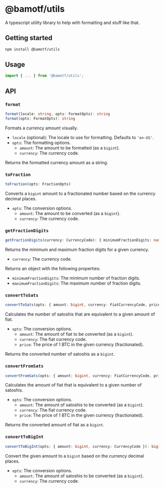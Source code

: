 # @bamotf/utils

A typescript utility library to help with formatting and stuff like that.

## Getting started

```sh npm2yarn
npm install @bamotf/utils
```

## Usage

```js
import { ... } from '@bamotf/utils';
```

## API

### `format`

```ts
format(locale: string, opts: FormatOpts): string
format(opts: FormatOpts): string
```

Formats a currency amount visually.

- `locale` (optional): The locale to use for formatting. Defaults to `'en-US'`.
- `opts`: The formatting options.
  - `amount`: The amount to be formatted (as a `bigint`).
  - `currency`: The currency code.

Returns the formatted currency amount as a string.

### `toFraction`

```ts
toFraction(opts: FractionOpts)
```

Converts a `bigint` amount to a fractionated number based on the currency
decimal places.

- `opts`: The conversion options.
  - `amount`: The amount to be converted (as a `bigint`).
  - `currency`: The currency code.

### `getFractionDigits`

```ts
getFractionDigits(currency: CurrencyCode): { minimumFractionDigits: number, maximumFractionDigits: number }
```

Returns the minimum and maximum fraction digits for a given currency.

- `currency`: The currency code.

Returns an object with the following properties:

- `minimumFractionDigits`: The minimum number of fraction digits.
- `maximumFractionDigits`: The maximum number of fraction digits.

### `convertToSats`

```ts
convertToSats(opts: { amount: bigint, currency: FiatCurrencyCode, price: number }): bigint
```

Calculates the number of satoshis that are equivalent to a given amount of fiat.

- `opts`: The conversion options.
  - `amount`: The amount of fiat to be converted (as a `bigint`).
  - `currency`: The fiat currency code.
  - `price`: The price of 1 BTC in the given currency (fractionated).

Returns the converted number of satoshis as a `bigint`.

### `convertFromSats`

```ts
convertFromSats(opts: { amount: bigint, currency: FiatCurrencyCode, price: number }): bigint
```

Calculates the amount of fiat that is equivalent to a given number of satoshis.

- `opts`: The conversion options.
  - `amount`: The amount of satoshis to be converted (as a `bigint`).
  - `currency`: The fiat currency code.
  - `price`: The price of 1 BTC in the given currency (fractionated).

Returns the converted amount of fiat as a `bigint`.

### `convertToBigInt`

```ts
convertToBigInt(opts: { amount: bigint, currency: CurrencyCode }): bigint
```

Convert the given amount to a `bigint` based on the currency decimal places.

- `opts`: The conversion options.
  - `amount`: The amount of satoshis to be converted (as a `bigint`).
  - `currency`: The currency code.
